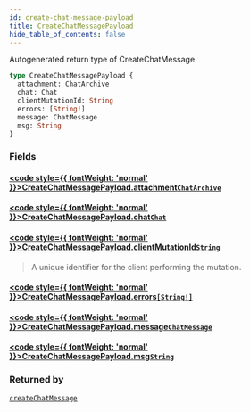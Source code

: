 ```yaml
---
id: create-chat-message-payload
title: CreateChatMessagePayload
hide_table_of_contents: false
---
```








Autogenerated return type of CreateChatMessage

```graphql
type CreateChatMessagePayload {
  attachment: ChatArchive
  chat: Chat
  clientMutationId: String
  errors: [String!]
  message: ChatMessage
  msg: String
}
```


### Fields

#### [<code style={{ fontWeight: 'normal' }}>CreateChatMessagePayload.<b>attachment</b></code>](#)<Bullet />[`ChatArchive`](/api/graphql/documentation/objects/chat-archive) <Badge class="secondary" text="object"/>
> 
> 

#### [<code style={{ fontWeight: 'normal' }}>CreateChatMessagePayload.<b>chat</b></code>](#)<Bullet />[`Chat`](/api/graphql/documentation/objects/chat) <Badge class="secondary" text="object"/>
> 
> 

#### [<code style={{ fontWeight: 'normal' }}>CreateChatMessagePayload.<b>clientMutationId</b></code>](#)<Bullet />[`String`](/api/graphql/documentation/scalars/string) <Badge class="secondary" text="scalar"/>
> A unique identifier for the client performing the mutation.
> 

#### [<code style={{ fontWeight: 'normal' }}>CreateChatMessagePayload.<b>errors</b></code>](#)<Bullet />[`[String!]`](/api/graphql/documentation/scalars/string) <Badge class="secondary" text="list"/> <Badge class="secondary" text="scalar"/>
> 
> 

#### [<code style={{ fontWeight: 'normal' }}>CreateChatMessagePayload.<b>message</b></code>](#)<Bullet />[`ChatMessage`](/api/graphql/documentation/objects/chat-message) <Badge class="secondary" text="object"/>
> 
> 

#### [<code style={{ fontWeight: 'normal' }}>CreateChatMessagePayload.<b>msg</b></code>](#)<Bullet />[`String`](/api/graphql/documentation/scalars/string) <Badge class="secondary" text="scalar"/>
> 
> 



### Returned by

[`createChatMessage`](/api/graphql/documentation/mutations/create-chat-message)  <Badge class="secondary" text="mutation"/>



